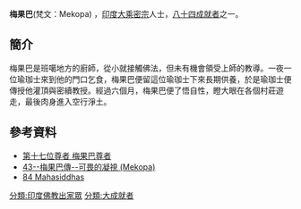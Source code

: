 '''梅果巴'''(梵文：Mekopa) ，[[印度|印度]][[大乘|大乘]][[密宗|密宗]]人士，[[八十四大成就者|八十四成就者]]之一。
==簡介==
梅果巴是班噶地方的廚師，從小就接觸佛法，但未有機會領受上師的教導。一夜一位瑜珈士來到他的門口乞食，梅果巴便留這位瑜珈士下來長期供養，於是瑜珈士便傳授他灌頂與密續教授。經過六個月，梅果巴便了悟自性，瞪大眼在各個村莊遊走，最後肉身進入空行淨土。

==參考資料==
{{reflist}}
*[http://www.lopon.org.tw/teachings/page2_1.aspx?cid=100&lid=101&id=4622 第十七位尊者 梅果巴尊者] {{Wayback|url=http://www.lopon.org.tw/teachings/page2_1.aspx?cid=100&lid=101&id=4622 |date=20140903115104 }}
*[https://web.archive.org/web/20140903130058/http://www.karmapa-news.com/page3_8_43.php 43--梅果巴傳--可畏的凝視 (Mekopa)]
*[http://www.tsemrinpoche.com/tsem-tulku-rinpoche/buddhas-dharma/vajradhara-and-84-mahasiddhas.html 84 Mahasiddhas] {{Wayback|url=http://www.tsemrinpoche.com/tsem-tulku-rinpoche/buddhas-dharma/vajradhara-and-84-mahasiddhas.html |date=20140905044317 }}
{{84Buddhist}}
[[分類:印度佛教出家眾|分類:印度佛教出家眾]]
[[分類:大成就者|分類:大成就者]]